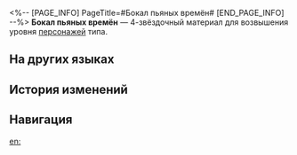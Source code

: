<%-- [PAGE_INFO]
PageTitle=#Бокал пьяных времён#
[END_PAGE_INFO] --%>
{{Предмет Инфобокс
|id          = 110425
|Изображение = Предмет Бокал пьяных времён.png
|Тип         = Материал возвышения персонажа
|Инвентарь   = Материалы улучшения
|Редкость    = 4
|Эффект      = 
|Описание    = Золотой кубок вина, который держит виночерпий труппы. Может использоваться для возвышения ветряных персонажей.
|Источник1   = [[Застойная тень: Форма сумрака]]
|Источник2   = [[Универсальная машина для синтеза: Обмен материалов]]
}}
{{Описание|Одни верующие путешествуют по бесчисленным звёздам в поисках воспоминаний о хороших винах и варят свои подношения во снах. Другие верующие обращают себя в дрожжи, заставляя бродить покрытые пылью убеждения истории, во снах перегоняя их в идеалы.<br /><br />''«Нектар смешивается с ядом, опьяняя настоящее и отравляя будущее прошлым».''}}
'''Бокал пьяных времён''' — 4-звёздочный материал для возвышения уровня [[Персонажи|персонажей]] {{undefined|}} типа.

==На других языках==
{{На других языках
|en   = A Glass of the Besotted Era
|zhs  = 一杯酩酊的时代
|zht  = 一杯酩酊的時代
|ja   = 酩酊する時代の一杯
|ko   = 만취의 시대 한잔
|es   = Copa de la era embriagada
|fr   = Verre des années folles
|ru   = Бокал пьяных времён
|th   = A Glass of the Besotted Era
|vi   = Một Ly Thời Đại Say Mèm
|de   = Ein Glas einer berauschten Ära
|id   = A Glass of the Besotted Era
|pt   = Um Copo da Era da Inebriação
}}

==История изменений==
{{История изменений|3.5}}

==Навигация==
{{Материалы улучшения Навбокс}}

[[en:]]